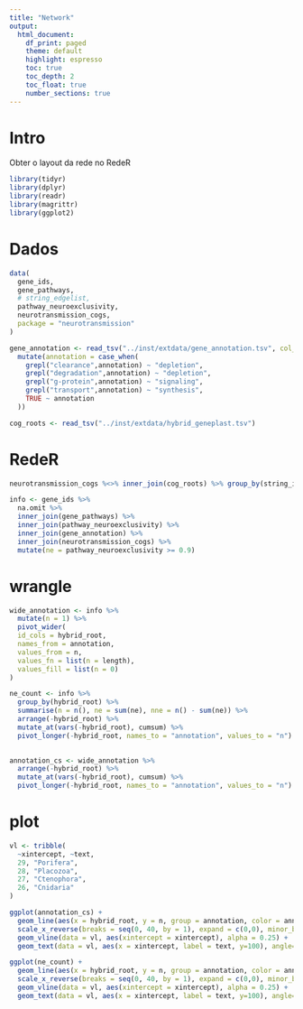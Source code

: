 ```yaml
---
title: "Network"
output:
  html_document:
    df_print: paged
    theme: default
    highlight: espresso
    toc: true
    toc_depth: 2
    toc_float: true
    number_sections: true
---
```

# Intro
Obter o layout da rede no RedeR
```r
library(tidyr)
library(dplyr)
library(readr)
library(magrittr)
library(ggplot2)
```

# Dados
```r
data(
  gene_ids,
  gene_pathways,
  # string_edgelist,
  pathway_neuroexclusivity,
  neurotransmission_cogs,
  package = "neurotransmission"
)

gene_annotation <- read_tsv("../inst/extdata/gene_annotation.tsv", col_types = "cc") %>%
  mutate(annotation = case_when(
    grepl("clearance",annotation) ~ "depletion",
    grepl("degradation",annotation) ~ "depletion",
    grepl("g-protein",annotation) ~ "signaling",
    grepl("transport",annotation) ~ "synthesis",
    TRUE ~ annotation
  ))

cog_roots <- read_tsv("../inst/extdata/hybrid_geneplast.tsv")
```

# RedeR
```r
neurotransmission_cogs %<>% inner_join(cog_roots) %>% group_by(string_id) %>% filter(hybrid_root == max(hybrid_root))

info <- gene_ids %>%
  na.omit %>%
  inner_join(gene_pathways) %>%
  inner_join(pathway_neuroexclusivity) %>%
  inner_join(gene_annotation) %>%
  inner_join(neurotransmission_cogs) %>%
  mutate(ne = pathway_neuroexclusivity >= 0.9)
```

# wrangle
```r
wide_annotation <- info %>%
  mutate(n = 1) %>%
  pivot_wider(
  id_cols = hybrid_root,
  names_from = annotation,
  values_from = n,
  values_fn = list(n = length),
  values_fill = list(n = 0)
)

ne_count <- info %>%
  group_by(hybrid_root) %>%
  summarise(n = n(), ne = sum(ne), nne = n() - sum(ne)) %>%
  arrange(-hybrid_root) %>%
  mutate_at(vars(-hybrid_root), cumsum) %>%
  pivot_longer(-hybrid_root, names_to = "annotation", values_to = "n")
  

annotation_cs <- wide_annotation %>%
  arrange(-hybrid_root) %>%
  mutate_at(vars(-hybrid_root), cumsum) %>%
  pivot_longer(-hybrid_root, names_to = "annotation", values_to = "n")
```

# plot
```r
vl <- tribble(
  ~xintercept, ~text,
  29, "Porifera",
  28, "Placozoa",
  27, "Ctenophora",
  26, "Cnidaria"
)

ggplot(annotation_cs) +
  geom_line(aes(x = hybrid_root, y = n, group = annotation, color = annotation)) +
  scale_x_reverse(breaks = seq(0, 40, by = 1), expand = c(0,0), minor_breaks = NULL) +
  geom_vline(data = vl, aes(xintercept = xintercept), alpha = 0.25) +
  geom_text(data = vl, aes(x = xintercept, label = text, y=100), angle=90, hjust=0)

ggplot(ne_count) +
  geom_line(aes(x = hybrid_root, y = n, group = annotation, color = annotation)) +
  scale_x_reverse(breaks = seq(0, 40, by = 1), expand = c(0,0), minor_breaks = NULL) +
  geom_vline(data = vl, aes(xintercept = xintercept), alpha = 0.25) +
  geom_text(data = vl, aes(x = xintercept, label = text, y=100), angle=90, hjust=0)
```

